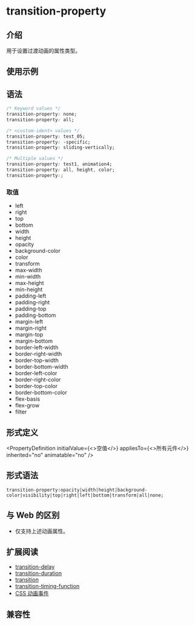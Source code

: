 
# transition-property

## 介绍

用于设置过渡动画的属性类型。

## 使用示例

<Go
  example="css-api"
  img="https://lf-lynx.tiktok-cdns.com/obj/lynx-artifacts-oss-sg/lynx-website/assets/doc/css/transition-property.gif"
  defaultEntryFile="dist/transition-property.lynx.bundle"
  entry="src/transition-property"
  defaultFile="src/transition-property/App.tsx"
  entry="src/transition-property"
/>

## 语法

```css
/* Keyword values */
transition-property: none;
transition-property: all;

/* <custom-ident> values */
transition-property: test_05;
transition-property: -specific;
transition-property: sliding-vertically;

/* Multiple values */
transition-property: test1, animation4;
transition-property: all, height, color;
transition-property:;
```

### 取值

- left
- right
- top
- bottom
- width
- height
- opacity
- background-color
- color
- transform
- max-width
- min-width
- max-height
- min-height
- padding-left
- padding-right
- padding-top
- padding-bottom
- margin-left
- margin-right
- margin-top
- margin-bottom
- border-left-width
- border-right-width
- border-top-width
- border-bottom-width
- border-left-color
- border-right-color
- border-top-color
- border-bottom-color
- flex-basis
- flex-grow
- filter

## 形式定义


<PropertyDefinition
  initialValue={<>空值</>}
  appliesTo={<>所有元件</>}
  inherited="no"
  animatable="no"
/>

## 形式语法

```
transition-property:opacity|width|height|background-color|visibility|top|right|left|bottom|transform|all|none;
```

## 与 Web 的区别

- 仅支持上述动画属性。

## 扩展阅读

- [transition-delay](./transition-delay.mdx)
- [transition-duration](./transition-duration.mdx)
- [transition](./transition.mdx)
- [transition-timing-function](./transition-timing-function.mdx)
- [CSS 动画事件](../../lynx-api/event/animation-event.mdx)

## 兼容性


<LegacyCompatTable metadata="css/properties/transition-property" />
